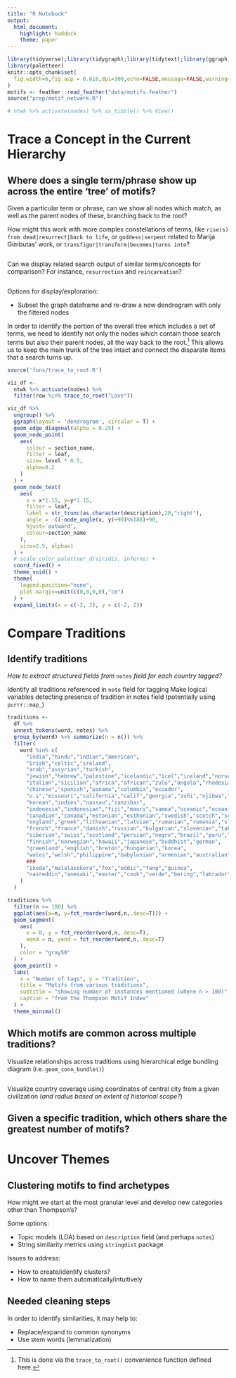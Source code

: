 ```yaml
---
title: "R Notebook"
output:
  html_document:
    highlight: haddock
    theme: paper
---
```


```r
library(tidyverse);library(tidygraph);library(tidytext);library(ggraph)
library(paletteer)
knitr::opts_chunk$set(
  fig.width=6,fig.asp = 0.618,dpi=300,echo=FALSE,message=FALSE,warning=FALSE
)
motifs <- feather::read_feather("data/motifs.feather")
source("prep/motif_network.R")
```

```r
# ntwk %>% activate(nodes) %>% as_tibble() %>% View()
```

# Trace a Concept in the Current Hierarchy

## Where does a single term/phrase show up across the entire 'tree' of motifs?

Given a particular term or phrase, can we show all nodes which match, as well as the parent nodes of these, branching back to the root?

How might this work with more complex constellations of terms, like `rise(s) from dead|resurrect|back to life`, or `goddess|serpent` related to Marija Gimbutas' work, or `transfigur|transform|becomes|turns into`?

```r

```


Can we display related search output of similar terms/concepts for comparison?  For instance, `resurrection` and `reincarnation`?

```r

```


Options for display/exploration:


- Subset the graph dataframe and re-draw a new dendrogram with only the filtered nodes

In order to identify the portion of the overall tree which includes a set of terms, we need to identify not only the nodes which contain those search terms but also their parent nodes, all the way back to the root.^[This is done via the `trace_to_root()` convenience function defined here.]  This allows us to keep the main trunk of the tree intact and connect the disparate items that a search turns up.

```r
source('funs/trace_to_root.R')
```

```r
viz_df <-
  ntwk %>% activate(nodes) %>% 
  filter(row %in% trace_to_root("Love"))
```


```r
viz_df %>%
  ungroup() %>%
  ggraph(layout = 'dendrogram', circular = T) + 
  geom_edge_diagonal(alpha = 0.25) +
  geom_node_point(
    aes(
      colour = section_name,
      filter = leaf,
      size= level * 0.5, 
      alpha=0.2
    )
  ) +
  geom_node_text(
    aes(
      x = x*1.15, y=y*1.15, 
      filter = leaf, 
      label = str_trunc(as.character(description),20,"right"), 
      angle = -((-node_angle(x, y)+90)%%180)+90, 
      hjust='outward', 
      colour=section_name
    ), 
    size=2.5, alpha=1
  ) +
  # scale_color_paletteer_d(viridis, inferno) +
  coord_fixed() +
  theme_void() +
  theme(
    legend.position="none",
    plot.margin=unit(c(0,0,0,0),"cm")
  ) +
  expand_limits(x = c(-2, 2), y = c(-2, 2))

```

# Compare Traditions

## Identify traditions

*How to extract structured fields from* `notes` *field for each country tagged?*

Identify all traditions referenced in `note` field for tagging
Make logical variables detecting presence of tradition in notes field (potentially using `purrr::map_`)

```r
traditions <-
  df %>%
  unnest_tokens(word, notes) %>%
  group_by(word) %>% summarize(n = n()) %>%
  filter(
    word %in% c(
      "india","hindu","indian","american",
      "irish","celtic","ireland",
      "arab","assyrian","turkish",
      "jewish","hebrew","palestine","icelandic","icel","iceland","norse",
      "italian","sicilian","africa","african","zulu","angola","rhodesia","cameroon","congo","nigeria","egypt","egyptian","yoruba","swahili","madagascar","togo","masai","surinam","bantu","liberia","senegambia",
      "chinese","spanish","panama","columbia","ecuador",
      "u.s","missouri","california","calif","georgia","zuñi","ojibwa","cherokee","blackfoot","apache","pueblo","cheyenne","iroquois","mexican","alaska","dakota","arapaho","choctaw","penobscot","hiawatha","tarahumare",
      "korean","indies","nassau","zanzibar",
      "indonesia","indonesian","fiji","maori","samoa","oceanic","oceania","melanesia","melanesian","polynesian","polynesia","micronesia","micronesian","honolulu","hawaiian","sumatra","malay","philippines","java","papuan","raratonga",
      "canadian","canada","estonian","esthonian","swedish","scotch","scottish","britain","british","prussian",
      "england","greek","lithuanian","latvian","rumanian","romania","slavic","eskimo","kodiak","austrian",
      "french","france","danish","russian","bulgarian","slovenian","tahiti","tahltan","rarotonga","jamaica","flemish","burmese","circassian",
      "siberian","swiss","scotland","persian","negro","brazil","peru","argentina","aztec","inca","amazon","hebrides","creole","haitian",
      "finnish","norwegian","hawaii","japanese","buddhist","german",
      "greenland","english","breton","hungarian","korea",
      "wales","welsh","philippine","babylonian","armenian","australian","australia","araucanian","antigua","cyprus",
      ###
      "ikeda","malalasekera","fox","eddic","fang","guinea",
      "nasreddin","anesaki","easter","cook","verde","bering","labrador","wakweli","jijena","crow","snorra","marshall","zealand","nederlandsche","nederlandsch","tlingit","ashanti","teton","yagua","sherente","tehuelche","tenetehara","berbères"
    )
  )

```


```r
traditions %>%
  filter(n >= 100) %>%
  ggplot(aes(x=n, y=fct_reorder(word,n,.desc=T))) +
  geom_segment(
    aes(
      x = 0, y = fct_reorder(word,n,.desc=T),
      xend = n, yend = fct_reorder(word,n,.desc=T)
    ),
    color = "gray50"
  ) +
  geom_point() +
  labs(
    x = "Number of tags", y = "Tradition", 
    title = "Motifs from various traditions",
    subtitle = "showing number of instances mentioned (where n > 100)",
    caption = "from the Thompson Motif Index"
  ) +
  theme_minimal()
```


## Which motifs are common across multiple traditions?

Visualize relationships across traditions using hierarchical edge bundling diagram (i.e. `geom_conn_bundle()`)

```r

```

Visualize country coverage using coordinates of central city from a given civilization (*and radius based on extent of historical scope?*)

## Given a specific tradition, which others share the greatest number of motifs?

# Uncover Themes

## Clustering motifs to find archetypes

How might we start at the most granular level and develop new categories other than Thompson's?

Some options:

- Topic models (LDA) based on `description` field (and perhaps `notes`)
- String similarity metrics using `stringdist` package

Issues to address:

- How to create/identify clusters?
- How to name them automatically/intuitively

## Needed cleaning steps

In order to identify similarities, it may help to:

- Replace/expand to common synonyms
- Use stem words (lemmatization)

